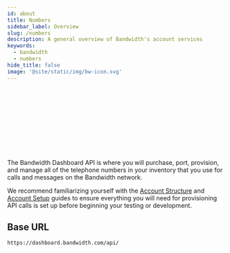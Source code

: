 ```yaml
---
id: about
title: Numbers
sidebar_label: Overview
slug: /numbers
description: A general overview of Bandwidth's account services
keywords:
  - bandwidth
  - numbers
hide_title: false
image: '@site/static/img/bw-icon.svg'
---
```



<Svg className='about-image'/> <br/>

The Bandwidth Dashboard API is where you will purchase, port, provision, and manage all of the telephone numbers in your inventory that you use for calls and messages on the Bandwidth network.

We recommend familiarizing yourself with the [Account Structure](/docs/account/structure//) and [Account Setup](/docs/account/dashboard-setup//) guides to ensure everything you will need for provisioning API calls is set up before beginning your testing or development.

## Base URL

`https://dashboard.bandwidth.com/api/`
